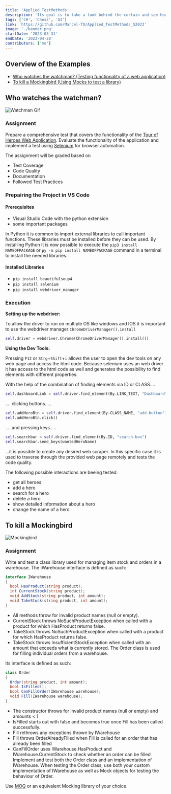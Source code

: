 ```yaml
---
title: 'Applied TestMethods'
description: 'Its goal is to take a look behind the curtain and see how such Bots work.'
tags: ['C#', 'Chess', 'AI']
link: 'https://github.com/Marcel-TO/Applied_TestMethods_S2023'
image: './banner.png'
startDate: '2023-03-31'
endDate: '2023-04-28'
contributors: ['me']
---
```


## Overview of the Examples

- [Who watches the watchman? (Testing functionality of a web application)](#who-watches-the-watchman)
- [To kill a Mockingbird (Using Mocks to test a library)](#to-kill-a-mockingbird)

## Who watches the watchman?

![Watchman Gif](./images/watchman.gif)

### Assignment

Prepare a comprehensive test that covers the functionality of the <a href="https://files.perry.fyi/hero/" target="_blank">Tour of Heroes Web Application</a>.
Evaluate the functionality of the application and implement a test using <a href="https://www.selenium.dev/" target="_blank">Selenium</a> for browser automation.

The assignment will be graded based on

- Test Coverage
- Code Quality
- Documentation
- Followed Test Practices

### Prepairing the Project in VS Code

#### **Prerequisites**

- Visual Studio Code with the python extension
- some important packages

In Python it is common to import external libraries to call important functions. These libraries must be installed before they can be used. By installing Python it is now possible to execute the `pip3 install NAMEOFPACKAGE` or `py -m pip install NAMEOFPACKAGE` command in a terminal to install the needed libraries.

#### **Installed Libraries**

- `pip install beautifulsoup4`
- `pip install selenium`
- `pip install webdriver_manager`

### Execution

**Setting up the webdriver:**

To allow the driver to run on multiple OS like windows and IOS it is important to use the webdriver manager `ChromeDriverManager().install`

```py
self.driver = webdriver.Chrome(ChromeDriverManager().install())
```

**Using the Dev Tools:**

Pressing `F12` or `Strg`+`Shift`+`i` allows the user to open the dev tools on any web page and access the html code. Because selenium uses an web driver it has access to the html code as well and generates the possibility to find elements with different properties.

With the help of the combination of finding elements via ID or CLASS....

```py
self.dashboardLink = self.driver.find_element(By.LINK_TEXT, "Dashboard")
```

.... clicking buttons.....

```py
self.addHeroBtn = self.driver.find_element(By.CLASS_NAME, "add-button")
self.addHeroBtn.click()
```

.... and pressing keys.....

```py
self.searchbar = self.driver.find_element(By.ID, "search-box")
self.searchbar.send_keys(wantedHeroName)
```

...it is possible to create any desired web scraper. In this specific case it is used to traverse through the provided web page remotely and tests the code quality.

The following possible interactions are beeing tested:

- get all heroes
- add a hero
- search for a hero
- delete a hero
- show detailed information about a hero
- change the name of a hero

## To kill a Mockingbird

![Mockingbird](./images/mockingbird.gif)

### Assignment

Write and test a class library used for managing item stock and orders in a warehouse.
The IWarehouse interface is defined as such:

```cs
interface IWarehouse
{
  bool HasProduct(string product);
  int CurrentStock(string product);
  void AddStock(string product, int amount);
  void TakeStock(string product, int amount);
}
```

- All methods throw for invalid product names (null or empty).
- CurrentStock throws NoSuchProductException when called with a product for which HasProduct returns false.
- TakeStock throws NoSuchProductException when called with a product for which HasProduct returns false.
- TakeStock throws InsufficientStockException when called with an amount that exceeds what is currently stored.
  The Order class is used for filling individual orders from a warehouse.

Its interface is defined as such:

```cs
class Order
{
  Order(string product, int amount);
  bool IsFilled();
  bool CanFillOrder(IWarehouse warehouse);
  void Fill(IWarehouse warehouse);
}
```

- The constructor throws for invalid product names (null or empty) and amounts < 1
- IsFilled starts out with false and becomes true once Fill has been called successfully.
- Fill rethrows any exceptions thrown by IWarehouse
- Fill throws OrderAlreadyFilled when Fill is called for an order that has already been filled
- CanFillOrder uses IWarehouse.HasProduct and IWarehouse.CurrentStock to check whether an order can be filled
  Implement and test both the Order class and an implementation of IWarehouse.
  When testing the Order class, use both your custom implementation of IWarehouse as well as Mock objects for testing the behaviour of Order.

Use <a href="https://github.com/moq/moq4" target="_blank">MOQ</a> or an equivalent Mocking library of your choice.
